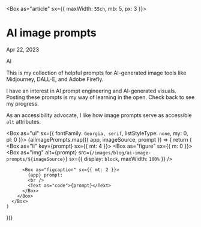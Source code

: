 



<Box as="article" sx={{ maxWidth: `55ch`, mb: 5, px: 3 }}>
# AI image prompts

Apr 22, 2023

<Tag>AI</Tag>

This is my collection of helpful prompts for AI-generated image tools like Midjourney, DALL-E, and Adobe Firefly.

I have an interest in AI prompt engineering and AI-generated visuals. Posting these prompts is my way of learning in the open. Check back to see my progress.

As an accessibility advocate, I like how image prompts serve as accessible `alt` attributes.

<Box as="ul" sx={{ fontFamily: `Georgia, serif`, listStyleType: `none`, my: 0, pl: 0 }}>
  {aiImagePrompts.map(({ app, imageSource, prompt }) => {
    return (
      <Box as="li" key={prompt} sx={{ mt: 4 }}>
        <Box as="figure" sx={{ m: 0 }}>
          <Box as="img"
            alt={prompt}
            src={`/images/blog/ai-image-prompts/${imageSource}`}
            sx={{ display: `block`, maxWidth: `100%` }}
          />

          <Box as="figcaption" sx={{ mt: 2 }}>
            {app} prompt:
            <br />
            <Text as="code">{prompt}</Text>
          </Box>
        </Box>
      </Box>
    )
  })}
</Box>
</Box>

